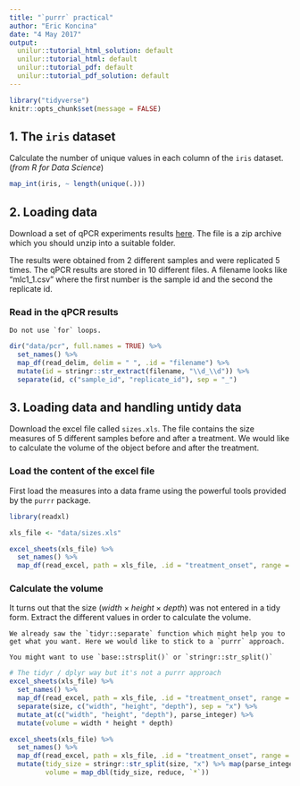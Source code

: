 ```yaml
---
title: "`purrr` practical"
author: "Eric Koncina"
date: "4 May 2017"
output:
  unilur::tutorial_html_solution: default
  unilur::tutorial_html: default
  unilur::tutorial_pdf: default
  unilur::tutorial_pdf_solution: default
---
```


```r
library("tidyverse")
knitr::opts_chunk$set(message = FALSE)
```

## 1. The `iris` dataset

Calculate the number of unique values in each column of the `iris` dataset. (_from R for Data Science_)

```r
map_int(iris, ~ length(unique(.)))
```

## 2. Loading data

Download a set of qPCR experiments results [here](). The file is a zip archive which you should unzip into a suitable folder.

The results were obtained from 2 different samples and were replicated 5 times. The qPCR results are stored in 10 different files. A filename looks like "mlc1_1.csv" where the first number is the sample id and the second the replicate id.

### Read in the qPCR results

```asis
Do not use `for` loops.
```

```r
dir("data/pcr", full.names = TRUE) %>%
  set_names() %>%
  map_df(read_delim, delim = " ", .id = "filename") %>%
  mutate(id = stringr::str_extract(filename, "\\d_\\d")) %>%
  separate(id, c("sample_id", "replicate_id"), sep = "_")
```

## 3. Loading data and handling untidy data

Download the excel file called `sizes.xls`. The file contains the size measures of 5 different samples before and after a treatment. We would like to calculate the volume of the object before and after the treatment.

### Load the content of the excel file

First load the measures into a data frame using the powerful tools provided by the `purrr` package.

```r
library(readxl)

xls_file <- "data/sizes.xls"

excel_sheets(xls_file) %>%
  set_names() %>% 
  map_df(read_excel, path = xls_file, .id = "treatment_onset", range = "B3:C9")
```

### Calculate the volume

It turns out that the size ($width \times height \times depth$) was not entered in a tidy form. Extract the different values in order to calculate the volume.

```asis
We already saw the `tidyr::separate` function which might help you to get what you want. Here we would like to stick to a `purrr` approach.
```
```asis
You might want to use `base::strsplit()` or `stringr::str_split()` 
```

```r
# The tidyr / dplyr way but it's not a purrr approach
excel_sheets(xls_file) %>%
  set_names() %>% 
  map_df(read_excel, path = xls_file, .id = "treatment_onset", range = "B3:C9") %>% 
  separate(size, c("width", "height", "depth"), sep = "x") %>%
  mutate_at(c("width", "height", "depth"), parse_integer) %>%
  mutate(volume = width * height * depth)
```


```r
excel_sheets(xls_file) %>%
  set_names() %>% 
  map_df(read_excel, path = xls_file, .id = "treatment_onset", range = "B3:C9") %>% 
  mutate(tidy_size = stringr::str_split(size, "x") %>% map(parse_integer),
         volume = map_dbl(tidy_size, reduce, `*`))
```
